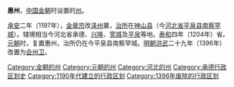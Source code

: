 {{unreferenced|time=2018-07-17T07:57:03+00:00}}
'''惠州'''，[[中国|中国]][[金朝|金朝]]时设置的[[州|州]]。

[[承安_(金朝)|承安]]二年（1197年），[[金章宗|金章宗]]改[[泽州_(辽朝)|泽州]]置，[[治所|治所]]在[[神山县_(辽朝)|神山县]]（今[[河北省|河北省]][[平泉县|平泉县]][[南察罕城|南察罕城]]）。辖境相当今河北省承德、[[兴隆县|兴隆]]、[[宽城满族自治县|宽城]]及[[平泉县|平泉]]等地。[[泰和_(金朝)|泰和]]四年（1204年）省。[[元朝|元朝]]时，复置惠州，治所仍在今平泉县南察罕城。[[明朝|明朝]][[洪武|洪武]]二十九年（1396年）改置为[[会州卫|会州卫]]。

{{河北行政区划小作品}}
{{DEFAULTSORT:H}}
[[Category:金朝的州|Category:金朝的州]]
[[Category:元朝的州|Category:元朝的州]]
[[Category:河北的州|Category:河北的州]]
[[Category:承德行政区划史|Category:承德行政区划史]]
[[Category:1190年代建立的行政区划|Category:1190年代建立的行政区划]]
[[Category:1396年废除的行政区划|Category:1396年废除的行政区划]]